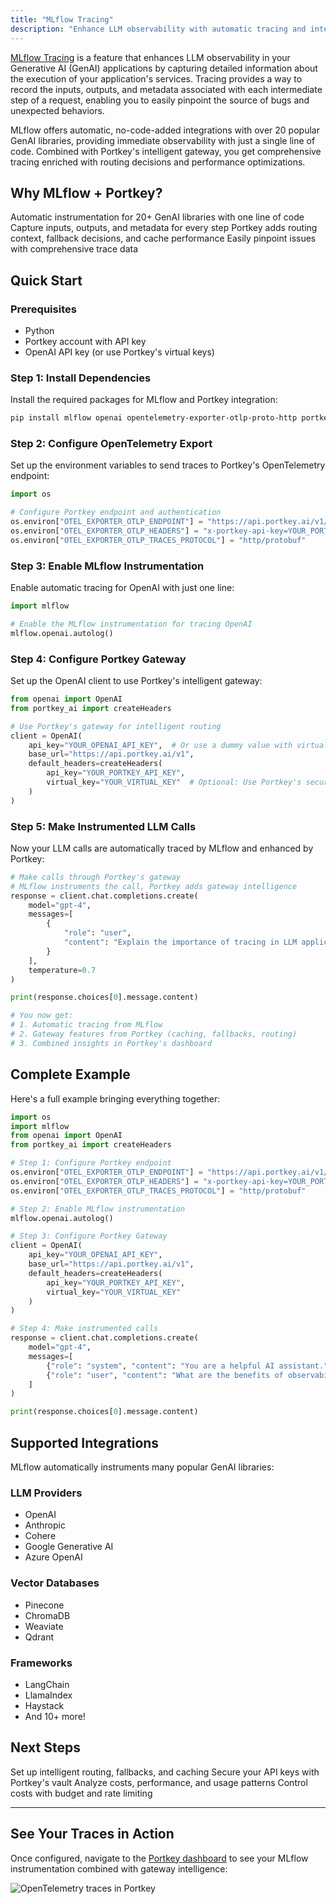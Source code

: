```yaml
---
title: "MLflow Tracing"
description: "Enhance LLM observability with automatic tracing and intelligent gateway routing"
---
```


[MLflow Tracing](https://mlflow.org/docs/latest/llms/tracing/index.html) is a feature that enhances LLM observability in your Generative AI (GenAI) applications by capturing detailed information about the execution of your application's services. Tracing provides a way to record the inputs, outputs, and metadata associated with each intermediate step of a request, enabling you to easily pinpoint the source of bugs and unexpected behaviors.

<Info>
MLflow offers automatic, no-code-added integrations with over 20 popular GenAI libraries, providing immediate observability with just a single line of code. Combined with Portkey's intelligent gateway, you get comprehensive tracing enriched with routing decisions and performance optimizations.
</Info>

## Why MLflow + Portkey?

<CardGroup cols={2}>
<Card title="No-Code Integrations" icon="plug">
Automatic instrumentation for 20+ GenAI libraries with one line of code
</Card>
<Card title="Detailed Execution Traces" icon="microscope">
Capture inputs, outputs, and metadata for every step
</Card>
<Card title="Gateway Intelligence" icon="brain">
Portkey adds routing context, fallback decisions, and cache performance
</Card>
<Card title="Debug with Confidence" icon="bug">
Easily pinpoint issues with comprehensive trace data
</Card>
</CardGroup>

## Quick Start

### Prerequisites

- Python
- Portkey account with API key
- OpenAI API key (or use Portkey's virtual keys)

### Step 1: Install Dependencies

Install the required packages for MLflow and Portkey integration:

```bash
pip install mlflow openai opentelemetry-exporter-otlp-proto-http portkey-ai
```

### Step 2: Configure OpenTelemetry Export

Set up the environment variables to send traces to Portkey's OpenTelemetry endpoint:

```python
import os

# Configure Portkey endpoint and authentication
os.environ["OTEL_EXPORTER_OTLP_ENDPOINT"] = "https://api.portkey.ai/v1/logs/otel"
os.environ["OTEL_EXPORTER_OTLP_HEADERS"] = "x-portkey-api-key=YOUR_PORTKEY_API_KEY"
os.environ["OTEL_EXPORTER_OTLP_TRACES_PROTOCOL"] = "http/protobuf"
```

### Step 3: Enable MLflow Instrumentation

Enable automatic tracing for OpenAI with just one line:

```python
import mlflow

# Enable the MLflow instrumentation for tracing OpenAI
mlflow.openai.autolog()
```

### Step 4: Configure Portkey Gateway

Set up the OpenAI client to use Portkey's intelligent gateway:

```python
from openai import OpenAI
from portkey_ai import createHeaders

# Use Portkey's gateway for intelligent routing
client = OpenAI(
    api_key="YOUR_OPENAI_API_KEY",  # Or use a dummy value with virtual keys
    base_url="https://api.portkey.ai/v1",
    default_headers=createHeaders(
        api_key="YOUR_PORTKEY_API_KEY",
        virtual_key="YOUR_VIRTUAL_KEY"  # Optional: Use Portkey's secure key management
    )
)
```

### Step 5: Make Instrumented LLM Calls

Now your LLM calls are automatically traced by MLflow and enhanced by Portkey:

```python
# Make calls through Portkey's gateway
# MLflow instruments the call, Portkey adds gateway intelligence
response = client.chat.completions.create(
    model="gpt-4",
    messages=[
        {
            "role": "user",
            "content": "Explain the importance of tracing in LLM applications"
        }
    ],
    temperature=0.7
)

print(response.choices[0].message.content)

# You now get:
# 1. Automatic tracing from MLflow
# 2. Gateway features from Portkey (caching, fallbacks, routing)
# 3. Combined insights in Portkey's dashboard
```

## Complete Example

Here's a full example bringing everything together:

```python
import os
import mlflow
from openai import OpenAI
from portkey_ai import createHeaders

# Step 1: Configure Portkey endpoint
os.environ["OTEL_EXPORTER_OTLP_ENDPOINT"] = "https://api.portkey.ai/v1/logs/otel"
os.environ["OTEL_EXPORTER_OTLP_HEADERS"] = "x-portkey-api-key=YOUR_PORTKEY_API_KEY"
os.environ["OTEL_EXPORTER_OTLP_TRACES_PROTOCOL"] = "http/protobuf"

# Step 2: Enable MLflow instrumentation
mlflow.openai.autolog()

# Step 3: Configure Portkey Gateway
client = OpenAI(
    api_key="YOUR_OPENAI_API_KEY",
    base_url="https://api.portkey.ai/v1",
    default_headers=createHeaders(
        api_key="YOUR_PORTKEY_API_KEY",
        virtual_key="YOUR_VIRTUAL_KEY"
    )
)

# Step 4: Make instrumented calls
response = client.chat.completions.create(
    model="gpt-4",
    messages=[
        {"role": "system", "content": "You are a helpful AI assistant."},
        {"role": "user", "content": "What are the benefits of observability in production AI systems?"}
    ]
)

print(response.choices[0].message.content)
```

## Supported Integrations

MLflow automatically instruments many popular GenAI libraries:

### LLM Providers
- OpenAI
- Anthropic
- Cohere
- Google Generative AI
- Azure OpenAI

### Vector Databases
- Pinecone
- ChromaDB
- Weaviate
- Qdrant

### Frameworks
- LangChain
- LlamaIndex
- Haystack
- And 10+ more!


## Next Steps

<CardGroup cols={2}>
<Card title="Configure Gateway" icon="gear" href="/product/ai-gateway/configs">
Set up intelligent routing, fallbacks, and caching
</Card>
<Card title="Explore Virtual Keys" icon="key" href="/product/ai-gateway/virtual-keys">
Secure your API keys with Portkey's vault
</Card>
<Card title="View Analytics" icon="chart-line" href="/product/observability/analytics">
Analyze costs, performance, and usage patterns
</Card>
<Card title="Set Up Budget & Rate Limits" icon="shield-halved" href="/product/administration/enforce-budget-and-rate-limit">
Control costs with budget and rate limiting
</Card>
</CardGroup>

---

## See Your Traces in Action

Once configured, navigate to the [Portkey dashboard](https://app.portkey.ai/logs) to see your MLflow instrumentation combined with gateway intelligence:

<Frame>
  <img src="/images/product/opentelemetry.png" alt="OpenTelemetry traces in Portkey" />
</Frame>